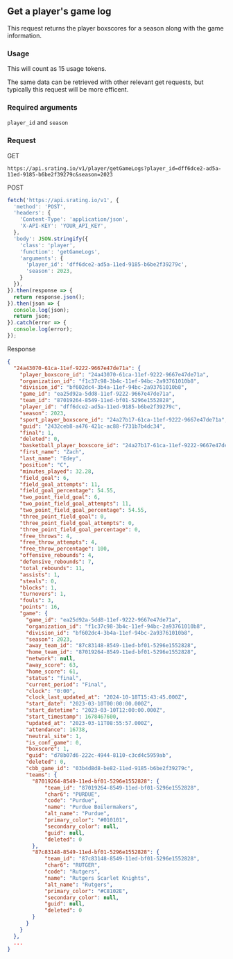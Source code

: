 ## Get a player's game log

This request returns the player boxscores for a season along with the game information.

### Usage
This will count as 15 usage tokens.

The same data can be retrieved with other relevant get requests, but typically this request will be more efficent.

### Required arguments
`player_id` and `season`

### Request

GET

```console
https://api.srating.io/v1/player/getGameLogs?player_id=dff6dce2-ad5a-11ed-9185-b6be2f39279c&season=2023
```

POST
```js {5} copy filename="javascript"
fetch('https://api.srating.io/v1', {
  'method': 'POST',
  'headers': {
    'Content-Type': 'application/json',
    'X-API-KEY': 'YOUR_API_KEY',
  },
  'body': JSON.stringify({
    'class': 'player',
    'function': 'getGameLogs',
    'arguments': {
      'player_id': 'dff6dce2-ad5a-11ed-9185-b6be2f39279c',
      'season': 2023,
    }
  }),
}).then(response => {
  return response.json();
}).then(json => {
  console.log(json);
  return json;
}).catch(error => {
  console.log(error);
});
```

Response
```json
{
  "24a43070-61ca-11ef-9222-9667e47de71a": {
    "player_boxscore_id": "24a43070-61ca-11ef-9222-9667e47de71a",
    "organization_id": "f1c37c98-3b4c-11ef-94bc-2a93761010b8",
    "division_id": "bf602dc4-3b4a-11ef-94bc-2a93761010b8",
    "game_id": "ea25d92a-5dd8-11ef-9222-9667e47de71a",
    "team_id": "87019264-8549-11ed-bf01-5296e1552828",
    "player_id": "dff6dce2-ad5a-11ed-9185-b6be2f39279c",
    "season": 2023,
    "sport_player_boxscore_id": "24a27b17-61ca-11ef-9222-9667e47de71a",
    "guid": "2432ceb8-a476-421c-ac88-f731b7b4dc34",
    "final": 1,
    "deleted": 0,
    "basketball_player_boxscore_id": "24a27b17-61ca-11ef-9222-9667e47de71a",
    "first_name": "Zach",
    "last_name": "Edey",
    "position": "C",
    "minutes_played": 32.28,
    "field_goal": 6,
    "field_goal_attempts": 11,
    "field_goal_percentage": 54.55,
    "two_point_field_goal": 6,
    "two_point_field_goal_attempts": 11,
    "two_point_field_goal_percentage": 54.55,
    "three_point_field_goal": 0,
    "three_point_field_goal_attempts": 0,
    "three_point_field_goal_percentage": 0,
    "free_throws": 4,
    "free_throw_attempts": 4,
    "free_throw_percentage": 100,
    "offensive_rebounds": 4,
    "defensive_rebounds": 7,
    "total_rebounds": 11,
    "assists": 1,
    "steals": 0,
    "blocks": 1,
    "turnovers": 1,
    "fouls": 3,
    "points": 16,
    "game": {
      "game_id": "ea25d92a-5dd8-11ef-9222-9667e47de71a",
      "organization_id": "f1c37c98-3b4c-11ef-94bc-2a93761010b8",
      "division_id": "bf602dc4-3b4a-11ef-94bc-2a93761010b8",
      "season": 2023,
      "away_team_id": "87c83148-8549-11ed-bf01-5296e1552828",
      "home_team_id": "87019264-8549-11ed-bf01-5296e1552828",
      "network": null,
      "away_score": 63,
      "home_score": 61,
      "status": "final",
      "current_period": "Final",
      "clock": "0:00",
      "clock_last_updated_at": "2024-10-18T15:43:45.000Z",
      "start_date": "2023-03-10T00:00:00.000Z",
      "start_datetime": "2023-03-10T12:00:00.000Z",
      "start_timestamp": 1678467600,
      "updated_at": "2023-03-11T08:55:57.000Z",
      "attendance": 16738,
      "neutral_site": 1,
      "is_conf_game": 0,
      "boxscore": 1,
      "guid": "d78b07d6-222c-4944-8110-c3cd4c5959ab",
      "deleted": 0,
      "cbb_game_id": "03b4d8d8-be82-11ed-9185-b6be2f39279c",
      "teams": {
        "87019264-8549-11ed-bf01-5296e1552828": {
            "team_id": "87019264-8549-11ed-bf01-5296e1552828",
            "char6": "PURDUE",
            "code": "Purdue",
            "name": "Purdue Boilermakers",
            "alt_name": "Purdue",
            "primary_color": "#010101",
            "secondary_color": null,
            "guid": null,
            "deleted": 0
        },
        "87c83148-8549-11ed-bf01-5296e1552828": {
            "team_id": "87c83148-8549-11ed-bf01-5296e1552828",
            "char6": "RUTGER",
            "code": "Rutgers",
            "name": "Rutgers Scarlet Knights",
            "alt_name": "Rutgers",
            "primary_color": "#C8102E",
            "secondary_color": null,
            "guid": null,
            "deleted": 0
        }
      }
    }
  },
  ...
}
```

